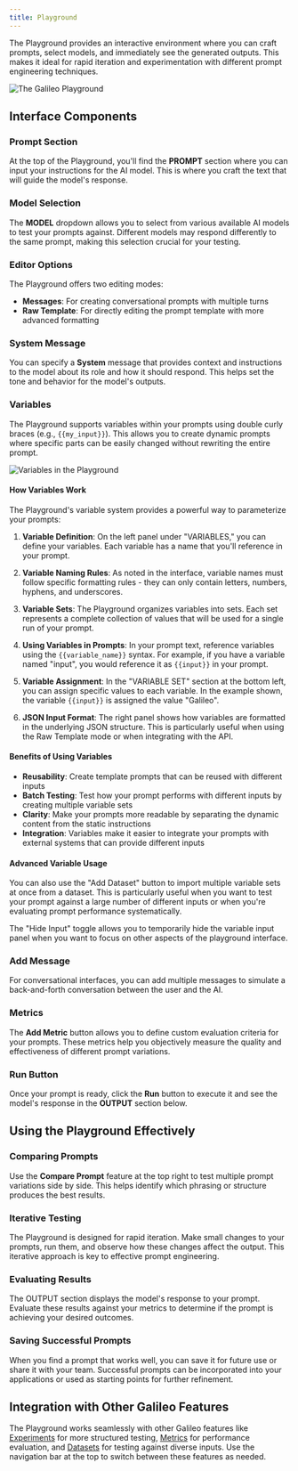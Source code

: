 ```yaml
---
title: Playground
---
```


The Playground provides an interactive environment where you can craft prompts, select models, and immediately see the generated outputs. This makes it ideal for rapid iteration and experimentation with different prompt engineering techniques.

![The Galileo Playground](/images/g2/playground.png)

## Interface Components

### Prompt Section

At the top of the Playground, you'll find the **PROMPT** section where you can input your instructions for the AI model. This is where you craft the text that will guide the model's response.

### Model Selection

The **MODEL** dropdown allows you to select from various available AI models to test your prompts against. Different models may respond differently to the same prompt, making this selection crucial for your testing.

### Editor Options

The Playground offers two editing modes:
- **Messages**: For creating conversational prompts with multiple turns
- **Raw Template**: For directly editing the prompt template with more advanced formatting

### System Message

You can specify a **System** message that provides context and instructions to the model about its role and how it should respond. This helps set the tone and behavior for the model's outputs.

### Variables

The Playground supports variables within your prompts using double curly braces (e.g., `{{my_input}}`). This allows you to create dynamic prompts where specific parts can be easily changed without rewriting the entire prompt.

![Variables in the Playground](/images/g2/playground-with-variable.png)

#### How Variables Work

The Playground's variable system provides a powerful way to parameterize your prompts:

1. **Variable Definition**: On the left panel under "VARIABLES," you can define your variables. Each variable has a name that you'll reference in your prompt.

2. **Variable Naming Rules**: As noted in the interface, variable names must follow specific formatting rules - they can only contain letters, numbers, hyphens, and underscores.

3. **Variable Sets**: The Playground organizes variables into sets. Each set represents a complete collection of values that will be used for a single run of your prompt.

4. **Using Variables in Prompts**: In your prompt text, reference variables using the `{{variable_name}}` syntax. For example, if you have a variable named "input", you would reference it as `{{input}}` in your prompt.

5. **Variable Assignment**: In the "VARIABLE SET" section at the bottom left, you can assign specific values to each variable. In the example shown, the variable `{{input}}` is assigned the value "Galileo".

6. **JSON Input Format**: The right panel shows how variables are formatted in the underlying JSON structure. This is particularly useful when using the Raw Template mode or when integrating with the API.

#### Benefits of Using Variables

- **Reusability**: Create template prompts that can be reused with different inputs
- **Batch Testing**: Test how your prompt performs with different inputs by creating multiple variable sets
- **Clarity**: Make your prompts more readable by separating the dynamic content from the static instructions
- **Integration**: Variables make it easier to integrate your prompts with external systems that can provide different inputs

#### Advanced Variable Usage

You can also use the "Add Dataset" button to import multiple variable sets at once from a dataset. This is particularly useful when you want to test your prompt against a large number of different inputs or when you're evaluating prompt performance systematically.

The "Hide Input" toggle allows you to temporarily hide the variable input panel when you want to focus on other aspects of the playground interface.

### Add Message

For conversational interfaces, you can add multiple messages to simulate a back-and-forth conversation between the user and the AI.

### Metrics

The **Add Metric** button allows you to define custom evaluation criteria for your prompts. These metrics help you objectively measure the quality and effectiveness of different prompt variations.

### Run Button

Once your prompt is ready, click the **Run** button to execute it and see the model's response in the **OUTPUT** section below.

## Using the Playground Effectively

### Comparing Prompts

Use the **Compare Prompt** feature at the top right to test multiple prompt variations side by side. This helps identify which phrasing or structure produces the best results.

### Iterative Testing

The Playground is designed for rapid iteration. Make small changes to your prompts, run them, and observe how these changes affect the output. This iterative approach is key to effective prompt engineering.

### Evaluating Results

The OUTPUT section displays the model's response to your prompt. Evaluate these results against your metrics to determine if the prompt is achieving your desired outcomes.

### Saving Successful Prompts

When you find a prompt that works well, you can save it for future use or share it with your team. Successful prompts can be incorporated into your applications or used as starting points for further refinement.

## Integration with Other Galileo Features

The Playground works seamlessly with other Galileo features like [Experiments](/concepts/experiments) for more structured testing, [Metrics](/concepts/metrics) for performance evaluation, and [Datasets](/concepts/datasets) for testing against diverse inputs. Use the navigation bar at the top to switch between these features as needed.

